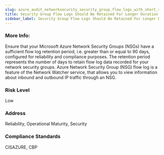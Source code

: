 ```yaml
---
slug: azure_audit_networksecurity_security_group_flow_logs_with_short_retention
title: Security Group Flow Logs Should Be Retained For Longer Duration
sidebar_label: Security Group Flow Logs Should Be Retained For Longer Duration
---
```


### More Info:

Ensure that your Microsoft Azure Network Security Groups (NSGs) have a sufficient flow log retention period, i.e. greater than or equal to 90 days, configured for reliability and compliance purposes. The retention period represents the number of days to retain flow log data recorded for your network security groups. Azure Network Security Group (NSG) flow log is a feature of the Network Watcher service, that allows you to view information about inbound and outbound IP traffic through an NSG.

### Risk Level

Low

### Address

Reliability, Operational Maturity, Security

### Compliance Standards

CISAZURE, CBP

